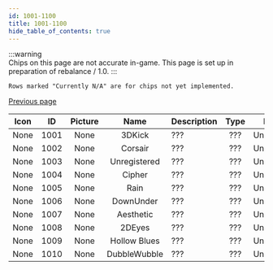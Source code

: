 ```yaml
---
id: 1001-1100
title: 1001-1100
hide_table_of_contents: true
---
```


:::warning	
Chips on this page are not accurate in-game.  This page is set up in preparation of rebalance / 1.0.
:::

    Rows marked "Currently N/A" are for chips not yet implemented.

[Previous page](/docs/chipendium/0901-1000/)

| Icon | ID | Picture | Name | Description | Type | Rarity |
| :---: | :---: | :---: | :---: | --- | :---: | :---: |
| None | 1001 | None | 3DKick | ??? | ??? | Unreleased |
| None | 1002 | None | Corsair | ??? | ??? | Unreleased |
| None | 1003 | None | Unregistered | ??? | ??? | Unreleased |
| None | 1004 | None | Cipher | ??? | ??? | Unreleased |
| None | 1005 | None | Rain | ??? | ??? | Unreleased |
| None | 1006 | None | DownUnder | ??? | ??? | Unreleased |
| None | 1007 | None | Aesthetic | ??? | ??? | Unreleased |
| None | 1008 | None | 2DEyes | ??? | ??? | Unreleased |
| None | 1009 | None | Hollow Blues | ??? | ??? | Unreleased |
| None | 1010 | None | DubbleWubble | ??? | ??? | Unreleased |
